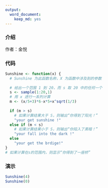 ```yaml
---
output:
  word_document:
    keep_md: yes
---
```

### 介绍
作者：金悦

### 代码
```r
Sunshine <- function(x) {                  
  # Sunshine 为此函数名称，X 为函数中涉及到的参数
  
  # 给出一个范围 1 到 20，而 s 取 20 中的任何一个
  s <- sample(1:20,1)
  # 用 x 进行一系列计算
  m <- (x/5+3)*6-x*5+x^sqrt(1/3)
  
  if (m > s)
    # 如果计算结果大于 S，则输出“你得到了阳光！”
    "your get sunshine !"
  else if (m < s)
    # 如果计算结果小于 S，则输出“你陷入了黑暗！”
    "your fall into the dark !"
  else  
    "your get the brdige!"
}
# 如果计算在s的范围内，则显示“你得到了一座桥”
```

### 演示
```r
Sunshine(4)
Sunshine(0)
```

